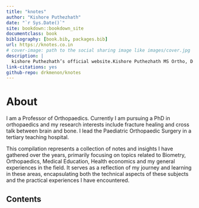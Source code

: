 ```yaml
--- 
title: "knotes"
author: "Kishore Puthezhath"
date: "`r Sys.Date()`"
site: bookdown::bookdown_site
documentclass: book
bibliography: [book.bib, packages.bib]
url: https://knotes.co.in
# cover-image: path to the social sharing image like images/cover.jpg
description: |
  kishore Puthezhath’s official website.Kishore Puthezhath MS Ortho, D Ortho, FACS (USA), FRCS (Tr & Orth)(Eng) is a Professor of Orthopaedics under KUHS. He is currently pursuing his PhD in orthopaedics and his research interests include fracture healing and cross talk between brain and bone. He leads the Paediatric Orthopaedics Surgery in a tertiary teaching hospital in Kerala.
link-citations: yes
github-repo: drkmenon/knotes
---
```


# About {-}



I am a Professor of Orthopaedics. Currently I am pursuing a PhD in orthopaedics and my research interests include fracture healing and cross talk between brain and bone. I lead the Paediatric Orthopaedic Surgery in a tertiary teaching hospital.

This compilation represents a collection of notes and insights I have gathered over the years, primarily focusing on topics related to Biometry, Orthopaedics, Medical Education, Health economics and my general experiences in the field. It serves as a reflection of my journey and learning in these areas, encapsulating both the technical aspects of these subjects and the practical experiences I have encountered.

## Contents {-}



